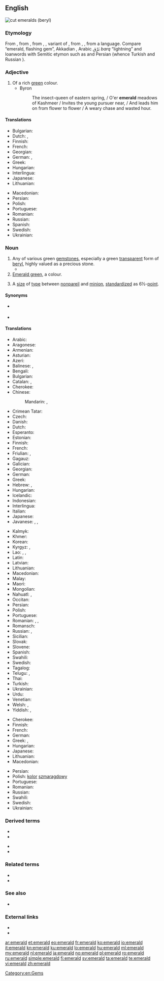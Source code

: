 {{also|Emerald}}
==English==
[[Image:Beryl_emeralds_cut_XH.jpg|thumb|right|cut emeralds (beryl)]]
{{wikipedia}}

===Etymology===
From {{etyl|enm|en}} {{m|enm|emeraude}}, from {{etyl|fro|en}} {{m|fro|esmeraude}}, from {{etyl|VL.|en}} {{m|la|*esmaralda}}, {{m|la|*esmaraldus}}, variant of {{etyl|la|en}} {{m|la|smaragdus}}, from {{etyl|grc|en}} {{m|grc|σμάραγδος}}, {{m|grc|μάραγδος}}, from a {{etyl|sem|en}} language. Compare {{cog|he|בָּרֶקֶת|tr=bareket}} “emerald, flashing gem”, Akkadian {{m|akk|tr=barruktu, baragtu}}, Arabic بَرْق ''barq'' “lightning” and loanwords with Semitic etymon such as {{cog|sa|मरकत|tr=marakata}} and Persian {{m|fa|زمرد|tr=zomorrod}} (whence Turkish {{m|tr|zümrüt}} and Russian {{m|ru|изумру́д}}).

===Adjective===
{{en-adj}}

# Of a rich [[green]] colour.
#* Byron
#*: The insect-queen of eastern spring, / O'er '''emerald''' meadows of Kashmeer / Invites the young pursuer near, / And leads him on from flower to flower / A weary chase and wasted hour.

====Translations====
{{trans-top|rich green colour}}
* Bulgarian: {{t|bg|изумруден|sc=Cyrl}}
* Dutch: {{t+|nl|smaragdgroen}}, {{t+|nl|smaragdgroene}}
* Finnish: {{t|fi|smaragdinvihreä}}
* French: {{t+|fr|émeraude}}
* Georgian: {{t|ka|ზურმუხტისფერი}}
* German: {{t+|de|smaragdgrün}}, {{t|de|smaragdfarben}}
* Greek: {{t|el|σμαράγδένιος}}
* Hungarian: {{t+|hu|smaragdzöld}}
* Interlingua: {{t|ia|esmeraldin}}
* Japanese: {{t+|ja|エメラルド|tr=emerarudo|sc=Jpan}}
* Lithuanian: {{t|lt|smarãgdinis}}
{{trans-mid}}
* Macedonian: {{t|mk|смарагден|m|tr=smáragden}}
* Persian: {{t+|fa|زمردی|tr=zomorrodi|sc=fa-Arab}}
* Polish: {{t+|pl|szmaragdowy|m}}
* Portuguese: {{t+|pt|esmeralda}}
* Romanian: {{t|ro|smaraldiu}}
* Russian: {{t+|ru|изумру́дный}}
* Spanish: {{t+|es|esmeralda}}
* Swedish: {{t+|sv|smaragdgrön}}
* Ukrainian: {{t|uk|смара́гдовий|sc=Cyrl}}
{{trans-bottom}}

===Noun===
{{en-noun}}

# Any of various green [[gemstone]]s, especially a green [[transparent]] form of [[beryl]], highly valued as a precious stone.
#* {{quote-magazine|date=2012-03
|author=Lee A. Groat
|title=Gemstones
|volume=100|issue=2|page=128
|magazine={{w|American Scientist}}
|url=http://www.americanscientist.org/issues/feature/2012/2/gemstones
|passage=Although there are dozens of different types of gems, among the best known and most important are diamond, ruby and sapphire, '''emerald''' and other gem forms of the mineral beryl, chrysoberyl, tanzanite, tsavorite, topaz and jade.}}
# [[emerald green|Emerald green]], a colour.
# {{lb|en|dated|printing|UK}} A [[size]] of [[type]] between [[nonpareil]] and [[minion]], [[standardize]]d as 6½-[[point]].

====Synonyms====
* {{sense|gemstone}} {{l|en|smaragd}} {{qualifier|obsolete}}
* {{sense|type size|US}} {{l|en|minionette}}

====Translations====
{{trans-top|gemstone}}
* Arabic: {{t+|ar|زُمُرُّد|m}}
* Aragonese: {{t|an|esmeralda|f}}
* Armenian: {{t+|hy|զմրուխտ}}
* Asturian: {{t|ast|esmeralda|f}}
* Azeri: {{t+|az|zümrüd}}
* Balinese: {{t|ban|ᬚᬫ᭄ᬭᬸᬤ᭄|tr=jamrud|sc=Bali}}, {{t|ban|ᬚᬫ᭄ᬭᬸᬢ᭄|tr=jamrut|sc=Bali}}
* Bengali: {{t|bn|পান্না|tr=panna|sc=Beng}}
* Bulgarian: {{t|bg|изумру́д|m|sc=Cyrl}}
* Catalan: {{t|ca|maragda|f}}, {{t|ca|esmaragda|f}}
* Cherokee: {{t|chr|ᎡᎻᎳ|tr=emila|sc=Cher}}
* Chinese:
*: Mandarin: {{t+|cmn|綠寶石|sc=Hani}}, {{t+|cmn|绿宝石|tr=lǜbǎoshí|sc=Hani}}
* Crimean Tatar: {{t|crh|zumrut}}
* Czech: {{t+|cs|smaragd|m}}
* Danish: {{t+|da|smaragd}}
* Dutch: {{t+|nl|smaragd|m}}
* Esperanto: {{t+|eo|smeraldo}}
* Estonian: {{t|et|smaragd}}
* Finnish: {{t+|fi|smaragdi}}
* French: {{t+|fr|émeraude|f}}
* Friulian: {{t|fur|smeralt|m}}, {{t|fur|smerald|m}}
* Gagauz: {{t|gag|zümrüt}}
* Galician: {{t|gl|esmeralda|f}}
* Georgian: {{t|ka|ზურმუხტი}}
* German: {{t+|de|Smaragd|m}}
* Greek: {{t+|el|σμαράγδι|n}}
* Hebrew: {{t+|he|אִזְמַרְגָּד|tr=izmargád}}, {{t+|he|בָּרֶקֶת|tr=baréqet}}
* Hungarian: {{t+|hu|smaragd}}
* Icelandic: {{t|is|smaragður|m}}
* Indonesian: {{t+|id|zamrud|}}
* Interlingua: {{t|ia|esmeraldo}}
* Italian: {{t+|it|smeraldo|m}}
* Japanese: {{t+|ja|エメラルド|tr=emerarudo}}
* Javanese: {{t|jv|ꦩꦂꦏꦠ|tr=markata|sc=Java}}, {{t|jv|ꦩꦫꦏꦠ|tr=marakata|sc=Java}}, {{t|jv|ꦗꦼꦩꦿꦸꦠ꧀|tr=jemrut|sc=Java}}
{{trans-mid}}
* Kalmyk: {{t|xal|марһад}}
* Khmer: {{t+|km|មរកត|tr=mɔrəkɑt|sc=Khmr}}
* Korean: {{t|ko|에메랄드|tr=emeraldeu}}
* Kyrgyz: {{t+|ky|зумурут|sc=Cyrl}}, {{t+|ky|зымырыт|sc=Cyrl}}
* Lao: {{t|lo|ມະຣະກົດ|tr=mārākót|sc=Laoo}}, {{t|lo|ມະລະກົດ|sc=Laoo}}, {{t|lo|ມໍຣະກົດ|sc=Laoo}}
* Latin: {{t+|la|smaragdus|m}}
* Latvian: {{t|lv|smaragds|m}}
* Lithuanian: {{t|lt|smarãgdas|m}}
* Macedonian: {{t|mk|смара́гд|m}}
* Malay: {{t|ms|zamrud}}
* Maori: {{t|mi|emerara}}
* Mongolian: {{t+|mn|маргад|sc=Cyrl}}
* Nahuatl: {{t|nah|quetzaliztli}}, {{t+|nah|chalchihuitl}}
* Occitan: {{t|oc|esmeralda|f}}
* Persian: {{t+|fa|زمرد|tr=zomorrod}}
* Polish: {{t+|pl|szmaragd|m}}
* Portuguese: {{t+|pt|esmeralda|f}}
* Romanian: {{t+|ro|smarald|n}}, {{t+|ro|smarand|n}}, {{t+|ro|smaragd|n}}
* Romansch: {{t|rm|smaragd|m}}
* Russian: {{t+|ru|изумру́д|m}}, {{t+|ru|смара́гд|m}} {{qualifier|dated}}
* Sicilian: {{t|scn|smiraldu|m}}
* Slovak: {{t|sk|smaragd|m}}
* Slovene: {{t+|sl|smarágd|m}}
* Spanish: {{t+|es|esmeralda|f}}
* Swahili: {{t|sw|zumaridi}}
* Swedish: {{t+|sv|smaragd|c}}
* Tagalog: {{t|tl|esmeralda}}
* Telugu: {{t+|te|మరకతము}}, {{t+|te|పచ్చ}}
* Thai: {{t|th|มรกต|tr=morrágòt}}
* Turkish: {{t+|tr|zümrüt}}
* Ukrainian: {{t|uk|смара́гд|m|sc=Cyrl}}
* Urdu: {{t|ur|مرکت|m|tr=markat|sc=ur-Arab}}
* Venetian: {{t|vec|smeraldo|m}}
* Welsh: {{t|cy|emrallt|m}}, {{t|cy|gwyrddfaen|m}}
* Yiddish: {{t|yi|שמאָראַק|m}}, {{t|yi|סמאַראַגד|m}}
{{trans-bottom}}

{{trans-top|colour}}
* Cherokee: {{t|chr|ᎡᎻᎳ-ᎢᏤᏳᏍᏗ|tr=emila-itseyusdi|sc=Cher}}
* Finnish: {{t|fi|smaragdinvihreä}}
* French: {{t+|fr|émeraude|f}}
* German: {{t|de|Smaragdgrün|n}}
* Greek: {{t|el|σμαραγδένιο|n}}, {{t|el|βαθυπράσινο|n}}
* Hungarian: {{t+|hu|smaragdzöld}}
* Japanese: {{t|ja|エメラルド色|tr=emerarudo-iro}}
* Lithuanian: {{t|lt|smarãgdas|m}}
* Macedonian: {{t|mk|смарагдна|tr=smáragdna}}
{{trans-mid}}
* Persian: {{t+|fa|زمرد|tr=zomorrod|sc=fa-Arab}}
* Polish: [[kolor]] [[szmaragdowy]] {{g|m}}
* Portuguese: {{t|pt|verde-esmeralda|m}}
* Romanian: {{t|ro|smaraldiu|m}}
* Russian: {{t+|ru|изумру́дный|m}} {{qualifier|цвет}}
* Swahili: {{t|sw|rangi ya zumaridi}}
* Swedish: {{t+|sv|smaragdgrön}}
* Ukrainian: {{t|uk|смара́гдовий|sc=Cyrl}}
{{trans-bottom}}

===Derived terms===
{{der-top}}
* {{l|en|Emerald}}
* {{l|en|emerald cut}}
{{der-mid}}
* {{l|en|emerald green}}
* {{l|en|Emerald Isle}}
{{der-bottom}}

===Related terms===
* {{l|en|smaragd}}
* {{l|en|smaragdine}}

===See also===
* {{l|en|beryl}}

===External links===
* {{R:WebMineral}}
* {{R:mindat}}

[[Category:en:Gems]]

[[ar:emerald]]
[[et:emerald]]
[[eo:emerald]]
[[fr:emerald]]
[[ko:emerald]]
[[io:emerald]]
[[it:emerald]]
[[kn:emerald]]
[[ku:emerald]]
[[lo:emerald]]
[[hu:emerald]]
[[ml:emerald]]
[[my:emerald]]
[[nl:emerald]]
[[ja:emerald]]
[[no:emerald]]
[[pl:emerald]]
[[ro:emerald]]
[[ru:emerald]]
[[simple:emerald]]
[[fi:emerald]]
[[sv:emerald]]
[[ta:emerald]]
[[te:emerald]]
[[vi:emerald]]
[[zh:emerald]]